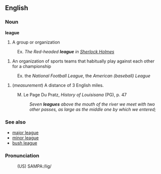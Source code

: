 ==English==
===Noun===
'''league'''
# A group or organization
:Ex. <i>The Red-headed <b>league</b> in <u>Sherlock Holmes</u></i>
# An organization of sports teams that habitually play against each other for a championship
:Ex. the ''National Football League'', the ''American (baseball) League''
# (<i>measurement</i>) A distance of 3 English miles.
: M. Le Page Du Pratz, <i>History of Louisisana</i> (PG), p. 47
:: <i>Seven <b>leagues</b> above the mouth of the river we meet with two other passes, as large as the middle one by which we entered;</i>

===See also===

* [[major league]]
* [[minor league]]
* [[bush league]]

===Pronunciation===
:(US) SAMPA:/lig/